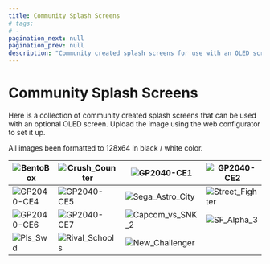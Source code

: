 ---
title: Community Splash Screens
# tags:
# -
pagination_next: null
pagination_prev: null
description: "Community created splash screens for use with an OLED screen"
---

# Community Splash Screens

Here is a collection of community created splash screens that can be used with an optional OLED screen. Upload the image using the web configurator to set it up.

All images been formatted to 128x64 in black / white color.

| ![BentoBox](../assets/images/community-splash-screens/BentoBox.png)      | ![Crush_Counter](../assets/images/community-splash-screens/CrushCounter-v2-0.png) | ![GP2040-CE1](../assets/images/community-splash-screens/GP2040-CE-1.png)          | ![GP2040-CE2](../assets/images/community-splash-screens/GP2040-CE-2.png)        | ![GP2040-CE3](../assets/images/community-splash-screens/GP2040-CE-3.png) |
| ------------------------------------------------------------------------ | --------------------------------------------------------------------------------- | --------------------------------------------------------------------------------- | ------------------------------------------------------------------------------- | ------------------------------------------------------------------------ |
| ![GP2040-CE4](../assets/images/community-splash-screens/GP2040-CE-4.png) | ![GP2040-CE5](../assets/images/community-splash-screens/GP2040-CE-5.png)          | ![Sega_Astro_City](../assets/images/community-splash-screens/Sega-Astro-City.png) | ![Street_Fighter](../assets/images/community-splash-screens/Street-Fighter.png) | ![TheTrain](../assets/images/community-splash-screens/TheTrain-Logo.png) |
| ![GP2040-CE6](../assets/images/community-splash-screens/GP2040-CE-6.png) | ![GP2040-CE7](../assets/images/community-splash-screens/GP2040-CE-7.png)          | ![Capcom_vs_SNK_2](../assets/images/community-splash-screens/CVS2_DC.png)         | ![SF_Alpha_3](../assets/images/community-splash-screens/Alpha3_DC.png)          | ![Mrvl_vs_Capcom](../assets/images/community-splash-screens/MVC1_DC.png)  |
| ![Pls_Swd](../assets/images/community-splash-screens/PlasmaSword_DC.png) | ![Rival_Schools](../assets/images/community-splash-screens/ProjectJustice_DC.png)   | ![New_Challenger](../assets/images/community-splash-screens/NewChallenger-1.png)  |                                                                                 |                                                                          |
